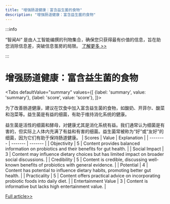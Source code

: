 ```yaml
---
title: "增强肠道健康：富含益生菌的食物"
description: "增强肠道健康：富含益生菌的食物"
---
```



:::info

“智闻AI“ 是由人工智能编撰的刊物集合，确保您只获得最有价值的信息，旨在助您消除信息差，突破信息茧房的局限。  [了解更多 >>](/)

:::

# 增强肠道健康：富含益生菌的食物


<Tabs
	defaultValue="summary"
	values={[
	{label: 'summary', value: 'summary'},
	{label: 'score', value: 'score'},
]}>
<TabItem value="summary">


为了改善肠道健康，建议在饮食中加入富含益生菌的食物，如酸奶、开菲尔、酸菜和泡菜等。益生菌是有益的细菌，有助于维持消化系统的健康。

益生菌是活性的细菌和酵母，对健康尤其是消化系统有益。我们通常认为细菌是有害的，但实际上人体内充满了有益和有害的细菌。益生菌常被称为“好”或“友好”的细菌，因为它们有助于保持肠道健康。
</TabItem>
<TabItem value="score">
	| Scores     | Value   | Explanation |
	| -------- | ------- | ------- |
	| Objectivity  | 5    | Content provides balanced information on probiotics and their benefits for gut health.    |
	| Social Impact | 3     | Content may influence dietary choices but has limited impact on broader social discussions.    |
	| Credibility    | 5    | Content is credible, discussing well-known benefits of probiotics with general evidence.    |
	| Potential    | 4    | Content has potential to influence dietary habits, promoting better gut health.    |
	| Practicality    | 5    | Content offers practical advice on incorporating probiotic foods into daily diet.    |
	| Entertainment Value    | 3    | Content is informative but lacks high entertainment value.    |
</TabItem>
</Tabs>

[Full article>>](https://www.cnet.com/health/nutrition/12-probiotic-foods-for-gut-health/#ftag=CAD590a51e)
